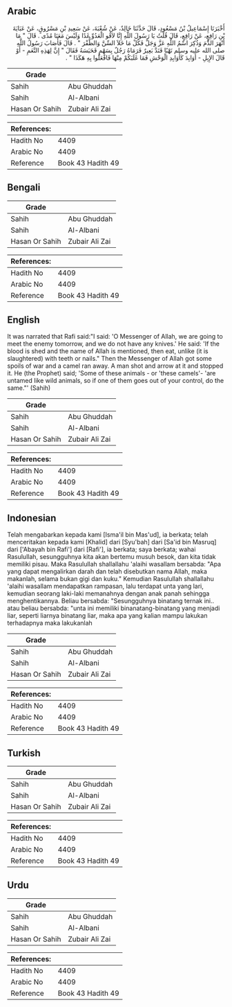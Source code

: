 ## Arabic


<div dir="rtl" lang="ar" style={{fontSize:'larger',backgroundColor:'#f8f9fa',padding:20}}>
أَخْبَرَنَا إِسْمَاعِيلُ بْنُ مَسْعُودٍ، قَالَ حَدَّثَنَا خَالِدٌ، عَنْ شُعْبَةَ، عَنْ سَعِيدِ بْنِ مَسْرُوقٍ، عَنْ عَبَايَةَ بْنِ رَافِعٍ، عَنْ رَافِعٍ، قَالَ قُلْتُ يَا رَسُولَ اللَّهِ إِنَّا لاَقُو الْعَدُوِّ غَدًا وَلَيْسَ مَعَنَا مُدًى ‏.‏ قَالَ ‏"‏ مَا أَنْهَرَ الدَّمَ وَذُكِرَ اسْمُ اللَّهِ عَزَّ وَجَلَّ فَكُلْ مَا خَلاَ السِّنَّ وَالظُّفْرَ ‏"‏ ‏.‏ قَالَ فَأَصَابَ رَسُولُ اللَّهِ صلى الله عليه وسلم نَهْبًا فَنَدَّ بَعِيرٌ فَرَمَاهُ رَجُلٌ بِسَهْمٍ فَحَبَسَهُ فَقَالَ ‏"‏ إِنَّ لِهَذِهِ النَّعَمِ - أَوْ قَالَ الإِبِلِ - أَوَابِدَ كَأَوَابِدِ الْوَحْشِ فَمَا غَلَبَكُمْ مِنْهَا فَافْعَلُوا بِهِ هَكَذَا ‏"‏ ‏.‏
</div>
<div style={{backgroundColor:'#f8f9fa',padding:20, marginBottom: 10}}><table> <thead> <tr> <th>Grade</th> <th></th> </tr> </thead> <tbody> <tr><td>Sahih</td><td>Abu Ghuddah</td></tr><tr><td>Sahih</td><td>Al-Albani</td></tr><tr><td>Hasan Or Sahih</td><td>Zubair Ali Zai</td></tr></tbody></table><table> <thead> <tr> <th>References:</th> <th></th> </tr> </thead> <tbody><tr><td>Hadith No</td><td>4409</td></tr><tr><td>Arabic No</td><td>4409</td></tr><tr><td>Reference</td><td>Book 43 Hadith 49</td></tr></tbody></table></div>

## Bengali


<div dir="ltr" lang="bn" style={{fontSize:'larger',backgroundColor:'#f8f9fa',padding:20}}>

</div>
<div style={{backgroundColor:'#f8f9fa',padding:20, marginBottom: 10}}><table> <thead> <tr> <th>Grade</th> <th></th> </tr> </thead> <tbody> <tr><td>Sahih</td><td>Abu Ghuddah</td></tr><tr><td>Sahih</td><td>Al-Albani</td></tr><tr><td>Hasan Or Sahih</td><td>Zubair Ali Zai</td></tr></tbody></table><table> <thead> <tr> <th>References:</th> <th></th> </tr> </thead> <tbody><tr><td>Hadith No</td><td>4409</td></tr><tr><td>Arabic No</td><td>4409</td></tr><tr><td>Reference</td><td>Book 43 Hadith 49</td></tr></tbody></table></div>

## English


<div dir="ltr" lang="en" style={{fontSize:'larger',backgroundColor:'#f8f9fa',padding:20}}>
It was narrated that Rafi said:"I said: 'O Messenger of Allah, we are going to meet the enemy tomorrow, and we do not have any knives.' He said: 'If the blood is shed and the name of Allah is mentioned, then eat, unlike (it is slaughtered) with teeth or nails." Then the Messenger of Allah got some spoils of war and a camel ran away. A man shot and arrow at it and stopped it. He (the Prophet) said; 'Some of these animals - or 'these camels'- 'are untamed like wild animals, so if one of them goes out of your control, do the same."' (Sahih)
</div>
<div style={{backgroundColor:'#f8f9fa',padding:20, marginBottom: 10}}><table> <thead> <tr> <th>Grade</th> <th></th> </tr> </thead> <tbody> <tr><td>Sahih</td><td>Abu Ghuddah</td></tr><tr><td>Sahih</td><td>Al-Albani</td></tr><tr><td>Hasan Or Sahih</td><td>Zubair Ali Zai</td></tr></tbody></table><table> <thead> <tr> <th>References:</th> <th></th> </tr> </thead> <tbody><tr><td>Hadith No</td><td>4409</td></tr><tr><td>Arabic No</td><td>4409</td></tr><tr><td>Reference</td><td>Book 43 Hadith 49</td></tr></tbody></table></div>

## Indonesian


<div dir="ltr" lang="id" style={{fontSize:'larger',backgroundColor:'#f8f9fa',padding:20}}>
Telah mengabarkan kepada kami [Isma'il bin Mas'ud], ia berkata; telah menceritakan kepada kami [Khalid] dari [Syu'bah] dari [Sa'id bin Masruq] dari ['Abayah bin Rafi'] dari [Rafi'], ia berkata; saya berkata; wahai Rasulullah, sesungguhnya kita akan bertemu musuh besok, dan kita tidak memiliki pisau. Maka Rasulullah shallallahu 'alaihi wasallam bersabda: "Apa yang dapat mengalirkan darah dan telah disebutkan nama Allah, maka makanlah, selama bukan gigi dan kuku." Kemudian Rasulullah shallallahu 'alaihi wasallam mendapatkan rampasan, lalu terdapat unta yang lari, kemudian seorang laki-laki memanahnya dengan anak panah sehingga menghentikannya. Beliau bersabda: "Sesungguhnya binatang ternak ini.. atau beliau bersabda: "unta ini memiliki binanatang-binatang yang menjadi liar, seperti liarnya binatang liar, maka apa yang kalian mampu lakukan terhadapnya maka lakukanlah
</div>
<div style={{backgroundColor:'#f8f9fa',padding:20, marginBottom: 10}}><table> <thead> <tr> <th>Grade</th> <th></th> </tr> </thead> <tbody> <tr><td>Sahih</td><td>Abu Ghuddah</td></tr><tr><td>Sahih</td><td>Al-Albani</td></tr><tr><td>Hasan Or Sahih</td><td>Zubair Ali Zai</td></tr></tbody></table><table> <thead> <tr> <th>References:</th> <th></th> </tr> </thead> <tbody><tr><td>Hadith No</td><td>4409</td></tr><tr><td>Arabic No</td><td>4409</td></tr><tr><td>Reference</td><td>Book 43 Hadith 49</td></tr></tbody></table></div>

## Turkish


<div dir="ltr" lang="tr" style={{fontSize:'larger',backgroundColor:'#f8f9fa',padding:20}}>

</div>
<div style={{backgroundColor:'#f8f9fa',padding:20, marginBottom: 10}}><table> <thead> <tr> <th>Grade</th> <th></th> </tr> </thead> <tbody> <tr><td>Sahih</td><td>Abu Ghuddah</td></tr><tr><td>Sahih</td><td>Al-Albani</td></tr><tr><td>Hasan Or Sahih</td><td>Zubair Ali Zai</td></tr></tbody></table><table> <thead> <tr> <th>References:</th> <th></th> </tr> </thead> <tbody><tr><td>Hadith No</td><td>4409</td></tr><tr><td>Arabic No</td><td>4409</td></tr><tr><td>Reference</td><td>Book 43 Hadith 49</td></tr></tbody></table></div>

## Urdu


<div dir="rtl" lang="ur" style={{fontSize:'larger',backgroundColor:'#f8f9fa',padding:20}}>

</div>
<div style={{backgroundColor:'#f8f9fa',padding:20, marginBottom: 10}}><table> <thead> <tr> <th>Grade</th> <th></th> </tr> </thead> <tbody> <tr><td>Sahih</td><td>Abu Ghuddah</td></tr><tr><td>Sahih</td><td>Al-Albani</td></tr><tr><td>Hasan Or Sahih</td><td>Zubair Ali Zai</td></tr></tbody></table><table> <thead> <tr> <th>References:</th> <th></th> </tr> </thead> <tbody><tr><td>Hadith No</td><td>4409</td></tr><tr><td>Arabic No</td><td>4409</td></tr><tr><td>Reference</td><td>Book 43 Hadith 49</td></tr></tbody></table></div>